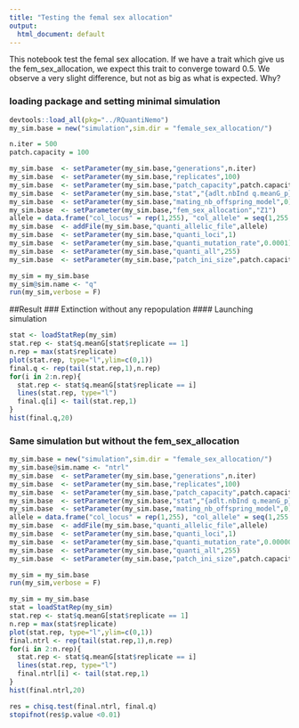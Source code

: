 ```yaml
---
title: "Testing the femal sex allocation"
output:
  html_document: default
---
```


This notebook test the femal sex allocation. If we have a trait which give us the fem_sex_allocation, we expect this trait to converge toward 0.5. We observe a very slight difference, but not as big as what is expected. Why?

### loading package and setting minimal simulation
```r
devtools::load_all(pkg="../RQuantiNemo")
my_sim.base = new("simulation",sim.dir = "female_sex_allocation/")
```

```r
n.iter = 500
patch.capacity = 100
```


```r
my_sim.base  <- setParameter(my_sim.base,"generations",n.iter)
my_sim.base  <- setParameter(my_sim.base,"replicates",100)
my_sim.base  <- setParameter(my_sim.base,"patch_capacity",patch.capacity)
my_sim.base  <- setParameter(my_sim.base,"stat","{adlt.nbInd q.meanG_p}")
my_sim.base  <- setParameter(my_sim.base,"mating_nb_offspring_model",0)
my_sim.base  <- setParameter(my_sim.base,"fem_sex_allocation","Z1")
allele = data.frame("col_locus" = rep(1,255), "col_allele" = seq(1,255,1), "col_allelic_value" = seq(0,0.5,length.out = 255))
my_sim.base  <- addFile(my_sim.base,"quanti_allelic_file",allele)
my_sim.base  <- setParameter(my_sim.base,"quanti_loci",1)
my_sim.base  <- setParameter(my_sim.base,"quanti_mutation_rate",0.0001)
my_sim.base  <- setParameter(my_sim.base,"quanti_all",255)
my_sim.base  <- setParameter(my_sim.base,"patch_ini_size",patch.capacity)
```

```r
my_sim = my_sim.base
my_sim@sim.name <- "q"
run(my_sim,verbose = F)
```

##Result
### Extinction without any repopulation
#### Launching simulation

```r
stat <- loadStatRep(my_sim)
stat.rep <- stat$q.meanG[stat$replicate == 1]
n.rep = max(stat$replicate)
plot(stat.rep, type="l",ylim=c(0,1))
final.q <- rep(tail(stat.rep,1),n.rep)
for(i in 2:n.rep){
  stat.rep <- stat$q.meanG[stat$replicate == i]
  lines(stat.rep, type="l")
  final.q[i] <- tail(stat.rep,1)
}
hist(final.q,20)
```

### Same simulation but without the fem_sex_allocation

```r
my_sim.base = new("simulation",sim.dir = "female_sex_allocation/")
my_sim.base@sim.name <- "ntrl"
my_sim.base  <- setParameter(my_sim.base,"generations",n.iter)
my_sim.base  <- setParameter(my_sim.base,"replicates",100)
my_sim.base  <- setParameter(my_sim.base,"patch_capacity",patch.capacity)
my_sim.base  <- setParameter(my_sim.base,"stat","{adlt.nbInd q.meanG_p}")
my_sim.base  <- setParameter(my_sim.base,"mating_nb_offspring_model",0)
allele = data.frame("col_locus" = rep(1,255), "col_allele" = seq(1,255,1), "col_allelic_value" = seq(0,0.5,length.out = 255))
my_sim.base  <- addFile(my_sim.base,"quanti_allelic_file",allele)
my_sim.base  <- setParameter(my_sim.base,"quanti_loci",1)
my_sim.base  <- setParameter(my_sim.base,"quanti_mutation_rate",0.000001)
my_sim.base  <- setParameter(my_sim.base,"quanti_all",255)
my_sim.base  <- setParameter(my_sim.base,"patch_ini_size",patch.capacity)
```

```r
my_sim = my_sim.base
run(my_sim,verbose = F)
```


```r
my_sim = my_sim.base
stat = loadStatRep(my_sim)
stat.rep <- stat$q.meanG[stat$replicate == 1]
n.rep = max(stat$replicate)
plot(stat.rep, type="l",ylim=c(0,1))
final.ntrl <- rep(tail(stat.rep,1),n.rep)
for(i in 2:n.rep){
  stat.rep <- stat$q.meanG[stat$replicate == i]
  lines(stat.rep, type="l")
  final.ntrl[i] <- tail(stat.rep,1)
}
hist(final.ntrl,20)
```

```r
res = chisq.test(final.ntrl, final.q)
stopifnot(res$p.value <0.01)
```

